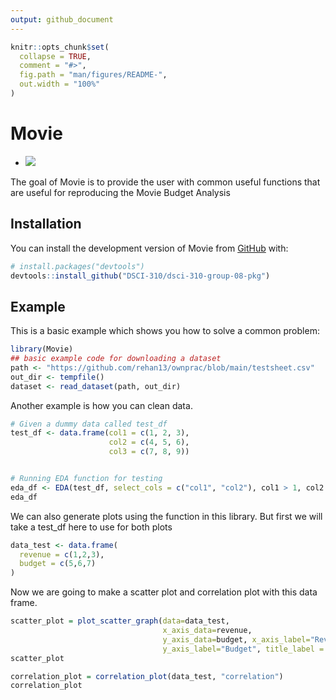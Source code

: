 ```yaml
---
output: github_document
---
```


<!-- README.md is generated from README.Rmd. Please edit that file -->

```r
knitr::opts_chunk$set(
  collapse = TRUE,
  comment = "#>",
  fig.path = "man/figures/README-",
  out.width = "100%"
)
```

# Movie

<!-- badges: start -->-
![](https://github.com/DSCI-310/dsci-310-group-08-pkg/actions/workflows/test_coverage.yaml/badge.svg)
<!-- badges: end -->

The goal of Movie is to provide the user with common useful functions that are useful for reproducing the Movie Budget Analysis

## Installation

You can install the development version of Movie from [GitHub](https://github.com/) with:

``` r
# install.packages("devtools")
devtools::install_github("DSCI-310/dsci-310-group-08-pkg")
```

## Example

This is a basic example which shows you how to solve a common problem:

```r
library(Movie)
## basic example code for downloading a dataset
path <- "https://github.com/rehan13/ownprac/blob/main/testsheet.csv"
out_dir <- tempfile()
dataset <- read_dataset(path, out_dir)


```

Another example is how you can clean data.

```r
# Given a dummy data called test_df
test_df <- data.frame(col1 = c(1, 2, 3),
                      col2 = c(4, 5, 6),
                      col3 = c(7, 8, 9))


# Running EDA function for testing
eda_df <- EDA(test_df, select_cols = c("col1", "col2"), col1 > 1, col2 > 5)
eda_df
```

We can also generate plots using the function in this library. But first we will take a test_df here to use for both plots

```r
data_test <- data.frame(
  revenue = c(1,2,3),
  budget = c(5,6,7)
)

```

Now we are going to make a scatter plot and correlation plot with this data frame.

```r
scatter_plot = plot_scatter_graph(data=data_test,
                                  x_axis_data=revenue,
                                  y_axis_data=budget, x_axis_label="Revenue",
                                  y_axis_label="Budget", title_label = "Scatter Plot", text_size=20)
scatter_plot
```

```r
correlation_plot = correlation_plot(data_test, "correlation")
correlation_plot
```


